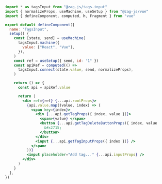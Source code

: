 ```jsx
import * as tagsInput from "@zag-js/tags-input"
import { normalizeProps, useMachine, useSetup } from "@zag-js/vue"
import { defineComponent, computed, h, Fragment } from "vue"

export default defineComponent({
  name: "TagsInput",
  setup() {
    const [state, send] = useMachine(
      tagsInput.machine({
        value: ["React", "Vue"],
      }),
    )
    const ref = useSetup({ send, id: "1" })
    const apiRef = computed(() =>
      tagsInput.connect(state.value, send, normalizeProps),
    )

    return () => {
      const api = apiRef.value

      return (
        <div ref={ref} {...api.rootProps}>
          {api.value.map((value, index) => (
            <span key={index}>
              <div {...api.getTagProps({ index, value })}>
                <span>{value} </span>
                <button {...api.getTagDeleteButtonProps({ index, value })}>
                  &#x2715;
                </button>
              </div>
              <input {...api.getTagInputProps({ index })} />
            </span>
          ))}
          <input placeholder="Add tag..." {...api.inputProps} />
        </div>
      )
    }
  },
})
```
